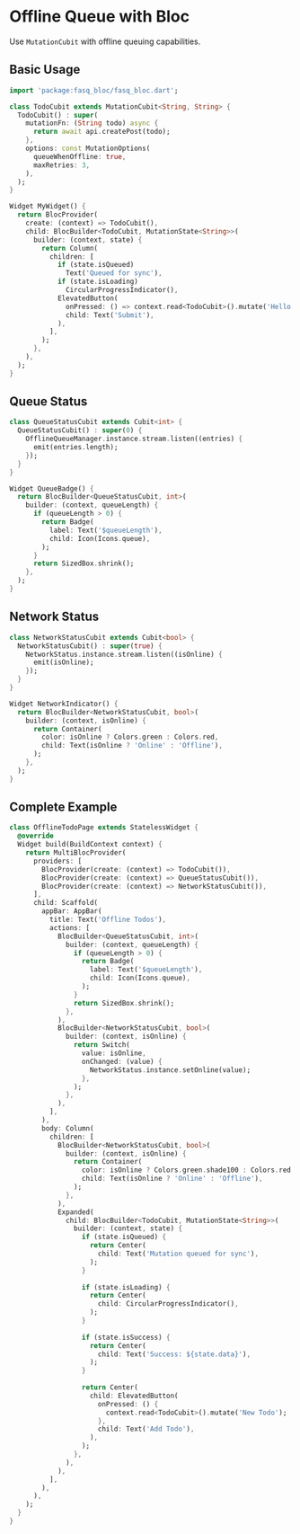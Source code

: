 # Offline Queue with Bloc

Use `MutationCubit` with offline queuing capabilities.

## Basic Usage

```dart
import 'package:fasq_bloc/fasq_bloc.dart';

class TodoCubit extends MutationCubit<String, String> {
  TodoCubit() : super(
    mutationFn: (String todo) async {
      return await api.createPost(todo);
    },
    options: const MutationOptions(
      queueWhenOffline: true,
      maxRetries: 3,
    ),
  );
}

Widget MyWidget() {
  return BlocProvider(
    create: (context) => TodoCubit(),
    child: BlocBuilder<TodoCubit, MutationState<String>>(
      builder: (context, state) {
        return Column(
          children: [
            if (state.isQueued)
              Text('Queued for sync'),
            if (state.isLoading)
              CircularProgressIndicator(),
            ElevatedButton(
              onPressed: () => context.read<TodoCubit>().mutate('Hello'),
              child: Text('Submit'),
            ),
          ],
        );
      },
    ),
  );
}
```

## Queue Status

```dart
class QueueStatusCubit extends Cubit<int> {
  QueueStatusCubit() : super(0) {
    OfflineQueueManager.instance.stream.listen((entries) {
      emit(entries.length);
    });
  }
}

Widget QueueBadge() {
  return BlocBuilder<QueueStatusCubit, int>(
    builder: (context, queueLength) {
      if (queueLength > 0) {
        return Badge(
          label: Text('$queueLength'),
          child: Icon(Icons.queue),
        );
      }
      return SizedBox.shrink();
    },
  );
}
```

## Network Status

```dart
class NetworkStatusCubit extends Cubit<bool> {
  NetworkStatusCubit() : super(true) {
    NetworkStatus.instance.stream.listen((isOnline) {
      emit(isOnline);
    });
  }
}

Widget NetworkIndicator() {
  return BlocBuilder<NetworkStatusCubit, bool>(
    builder: (context, isOnline) {
      return Container(
        color: isOnline ? Colors.green : Colors.red,
        child: Text(isOnline ? 'Online' : 'Offline'),
      );
    },
  );
}
```

## Complete Example

```dart
class OfflineTodoPage extends StatelessWidget {
  @override
  Widget build(BuildContext context) {
    return MultiBlocProvider(
      providers: [
        BlocProvider(create: (context) => TodoCubit()),
        BlocProvider(create: (context) => QueueStatusCubit()),
        BlocProvider(create: (context) => NetworkStatusCubit()),
      ],
      child: Scaffold(
        appBar: AppBar(
          title: Text('Offline Todos'),
          actions: [
            BlocBuilder<QueueStatusCubit, int>(
              builder: (context, queueLength) {
                if (queueLength > 0) {
                  return Badge(
                    label: Text('$queueLength'),
                    child: Icon(Icons.queue),
                  );
                }
                return SizedBox.shrink();
              },
            ),
            BlocBuilder<NetworkStatusCubit, bool>(
              builder: (context, isOnline) {
                return Switch(
                  value: isOnline,
                  onChanged: (value) {
                    NetworkStatus.instance.setOnline(value);
                  },
                );
              },
            ),
          ],
        ),
        body: Column(
          children: [
            BlocBuilder<NetworkStatusCubit, bool>(
              builder: (context, isOnline) {
                return Container(
                  color: isOnline ? Colors.green.shade100 : Colors.red.shade100,
                  child: Text(isOnline ? 'Online' : 'Offline'),
                );
              },
            ),
            Expanded(
              child: BlocBuilder<TodoCubit, MutationState<String>>(
                builder: (context, state) {
                  if (state.isQueued) {
                    return Center(
                      child: Text('Mutation queued for sync'),
                    );
                  }
                  
                  if (state.isLoading) {
                    return Center(
                      child: CircularProgressIndicator(),
                    );
                  }
                  
                  if (state.isSuccess) {
                    return Center(
                      child: Text('Success: ${state.data}'),
                    );
                  }
                  
                  return Center(
                    child: ElevatedButton(
                      onPressed: () {
                        context.read<TodoCubit>().mutate('New Todo');
                      },
                      child: Text('Add Todo'),
                    ),
                  );
                },
              ),
            ),
          ],
        ),
      ),
    );
  }
}
```
